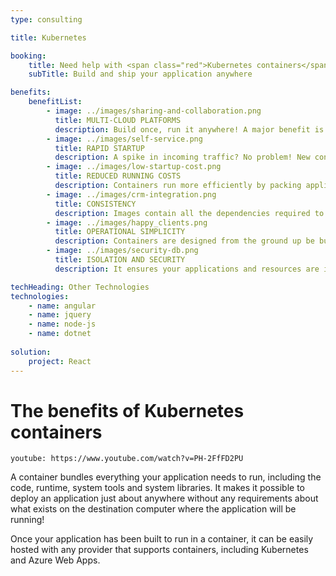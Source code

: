```yaml
---
type: consulting

title: Kubernetes

booking:
    title: Need help with <span class="red">Kubernetes containers</span>?
    subTitle: Build and ship your application anywhere

benefits:
    benefitList:
        - image: ../images/sharing-and-collaboration.png
          title: MULTI-CLOUD PLATFORMS
          description: Build once, run it anywhere! A major benefit is its portability. It enables you to easily and reliably run applications on different environments. This reduces vendor lock-in with a specific cloud provider, giving you the ability to migrate easily if the need arises.
        - image: ../images/self-service.png
          title: RAPID STARTUP
          description: A spike in incoming traffic? No problem! New containers will start up rapidly because they are running the application, and not booting a whole operating system. Containers can also start up on different nodes of your cluster, allowing your service to naturally balance load across all available nodes.
        - image: ../images/low-startup-cost.png
          title: REDUCED RUNNING COSTS
          description: Containers run more efficiently by packing applications in tighter, reducing overheads and making better use of your existing resources. It allows companies to save on everything from server costs to the employees needed to maintain them. Fewer resources, more automation!
        - image: ../images/crm-integration.png
          title: CONSISTENCY
          description: Images contain all the dependencies required to run an application. As such, Development, Staging and Production all run identical environments. This provides huge benefits in identifying and resolving issues quickly and you will never hear "It works on my machine" again.
        - image: ../images/happy_clients.png
          title: OPERATIONAL SIMPLICITY
          description: Containers are designed from the ground up be built and deployed automatically. Since containers package up all their dependencies, you no longer need to ensure that the correct libraries are installed on each environment. That makes it is a breeze to migrate between environments. Your servers should be cattle, not pets.
        - image: ../images/security-db.png
          title: ISOLATION AND SECURITY
          description: It ensures your applications and resources are isolated and segregated. Docker, for example, makes sure each container has its own resources that are isolated from other containers, granting you complete control over traffic flow and management.

techHeading: Other Technologies
technologies:
    - name: angular
    - name: jquery
    - name: node-js
    - name: dotnet 
    
solution:
    project: React
---
```


# The benefits of **Kubernetes containers**

`youtube: https://www.youtube.com/watch?v=PH-2FfFD2PU`

A container bundles everything your application needs to run, including the code, runtime, system tools and system libraries. It makes it possible to deploy an application just about anywhere without any requirements about what exists on the destination computer where the application will be running!

Once your application has been built to run in a container, it can be easily hosted with any provider that supports containers, including Kubernetes and Azure Web Apps.